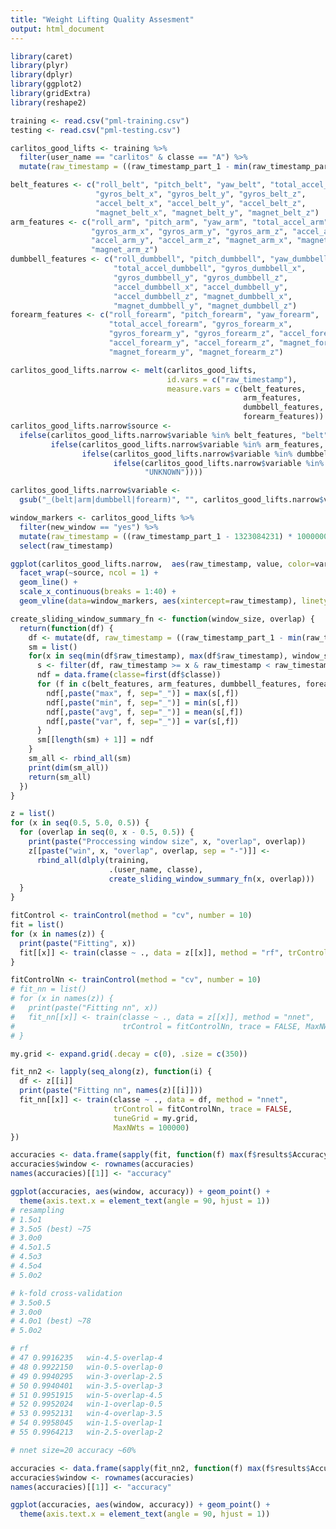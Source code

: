 ```yaml
---
title: "Weight Lifting Quality Assesment"
output: html_document
---
```


```r
library(caret)
library(plyr)
library(dplyr)
library(ggplot2)
library(gridExtra)
library(reshape2)
```

```r
training <- read.csv("pml-training.csv")
testing <- read.csv("pml-testing.csv")
```

```r
carlitos_good_lifts <- training %>% 
  filter(user_name == "carlitos" & classe == "A") %>%
  mutate(raw_timestamp = ((raw_timestamp_part_1 - min(raw_timestamp_part_1)) * 1000000 + raw_timestamp_part_2) / 1000000.0)

belt_features <- c("roll_belt", "pitch_belt", "yaw_belt", "total_accel_belt",
                   "gyros_belt_x", "gyros_belt_y", "gyros_belt_z", 
                   "accel_belt_x", "accel_belt_y", "accel_belt_z", 
                   "magnet_belt_x", "magnet_belt_y", "magnet_belt_z")
arm_features <- c("roll_arm", "pitch_arm", "yaw_arm", "total_accel_arm", 
                  "gyros_arm_x", "gyros_arm_y", "gyros_arm_z", "accel_arm_x",
                  "accel_arm_y", "accel_arm_z", "magnet_arm_x", "magnet_arm_y",
                  "magnet_arm_z")
dumbbell_features <- c("roll_dumbbell", "pitch_dumbbell", "yaw_dumbbell",
                       "total_accel_dumbbell", "gyros_dumbbell_x", 
                       "gyros_dumbbell_y", "gyros_dumbbell_z", 
                       "accel_dumbbell_x", "accel_dumbbell_y", 
                       "accel_dumbbell_z", "magnet_dumbbell_x", 
                       "magnet_dumbbell_y", "magnet_dumbbell_z")
forearm_features <- c("roll_forearm", "pitch_forearm", "yaw_forearm",
                      "total_accel_forearm", "gyros_forearm_x", 
                      "gyros_forearm_y", "gyros_forearm_z", "accel_forearm_x",
                      "accel_forearm_y", "accel_forearm_z", "magnet_forearm_x",
                      "magnet_forearm_y", "magnet_forearm_z")

carlitos_good_lifts.narrow <- melt(carlitos_good_lifts, 
                                   id.vars = c("raw_timestamp"), 
                                   measure.vars = c(belt_features,
                                                    arm_features,
                                                    dumbbell_features,
                                                    forearm_features))
carlitos_good_lifts.narrow$source <- 
  ifelse(carlitos_good_lifts.narrow$variable %in% belt_features, "belt", 
         ifelse(carlitos_good_lifts.narrow$variable %in% arm_features, "arm",
                ifelse(carlitos_good_lifts.narrow$variable %in% dumbbell_features, "dumbbell",
                       ifelse(carlitos_good_lifts.narrow$variable %in% forearm_features, "forearm", 
                              "UNKNOWN"))))

carlitos_good_lifts.narrow$variable <- 
  gsub("_(belt|arm|dumbbell|forearm)", "", carlitos_good_lifts.narrow$variable)

window_markers <- carlitos_good_lifts %>%
  filter(new_window == "yes") %>%
  mutate(raw_timestamp = ((raw_timestamp_part_1 - 1323084231) * 1000000 + raw_timestamp_part_2) / 1000000.0) %>%
  select(raw_timestamp)
```


```r
ggplot(carlitos_good_lifts.narrow,  aes(raw_timestamp, value, color=variable)) + 
  facet_wrap(~source, ncol = 1) +
  geom_line() + 
  scale_x_continuous(breaks = 1:40) + 
  geom_vline(data=window_markers, aes(xintercept=raw_timestamp), linetype="longdash", alpha = 0.3)
```

```r
create_sliding_window_summary_fn <- function(window_size, overlap) {
  return(function(df) {
    df <- mutate(df, raw_timestamp = ((raw_timestamp_part_1 - min(raw_timestamp_part_1)) * 1000000 + raw_timestamp_part_2) / 1000000.0)
    sm = list()
    for(x in seq(min(df$raw_timestamp), max(df$raw_timestamp), window_size - overlap)) {
      s <- filter(df, raw_timestamp >= x & raw_timestamp < raw_timestamp + window_size)
      ndf = data.frame(classe=first(df$classe))
      for (f in c(belt_features, arm_features, dumbbell_features, forearm_features)) {
        ndf[,paste("max", f, sep="_")] = max(s[,f])
        ndf[,paste("min", f, sep="_")] = min(s[,f])
        ndf[,paste("avg", f, sep="_")] = mean(s[,f])
        ndf[,paste("var", f, sep="_")] = var(s[,f])
      }
      sm[[length(sm) + 1]] = ndf
    }
    sm_all <- rbind_all(sm)
    print(dim(sm_all))
    return(sm_all)
  })
}

z = list()
for (x in seq(0.5, 5.0, 0.5)) {
  for (overlap in seq(0, x - 0.5, 0.5)) {
    print(paste("Proccessing window size", x, "overlap", overlap))
    z[[paste("win", x, "overlap", overlap, sep = "-")]] <- 
      rbind_all(dlply(training, 
                      .(user_name, classe), 
                      create_sliding_window_summary_fn(x, overlap)))
  }
}
```

```r
fitControl <- trainControl(method = "cv", number = 10)
fit = list()
for (x in names(z)) {
  print(paste("Fitting", x))
  fit[[x]] <- train(classe ~ ., data = z[[x]], method = "rf", trControl = fitControl)
}
```

```r
fitControlNn <- trainControl(method = "cv", number = 10)
# fit_nn = list()
# for (x in names(z)) {
#   print(paste("Fitting nn", x))
#   fit_nn[[x]] <- train(classe ~ ., data = z[[x]], method = "nnet", 
#                        trControl = fitControlNn, trace = FALSE, MaxNWts = 10000)
# }

my.grid <- expand.grid(.decay = c(0), .size = c(350))

fit_nn2 <- lapply(seq_along(z), function(i) {
  df <- z[[i]]
  print(paste("Fitting nn", names(z)[[i]]))
  fit_nn[[x]] <- train(classe ~ ., data = df, method = "nnet", 
                       trControl = fitControlNn, trace = FALSE, 
                       tuneGrid = my.grid,
                       MaxNWts = 100000)
})
```

```r
accuracies <- data.frame(sapply(fit, function(f) max(f$results$Accuracy)))
accuracies$window <- rownames(accuracies)
names(accuracies)[[1]] <- "accuracy"

ggplot(accuracies, aes(window, accuracy)) + geom_point() + 
  theme(axis.text.x = element_text(angle = 90, hjust = 1))
# resampling
# 1.5o1
# 3.5o5 (best) ~75
# 3.0o0
# 4.5o1.5
# 4.5o3
# 4.5o4
# 5.0o2

# k-fold cross-validation
# 3.5o0.5
# 3.0o0
# 4.0o1 (best) ~78
# 5.0o2

# rf
# 47 0.9916235   win-4.5-overlap-4
# 48 0.9922150   win-0.5-overlap-0
# 49 0.9940295   win-3-overlap-2.5
# 50 0.9940401   win-3.5-overlap-3
# 51 0.9951915   win-5-overlap-4.5
# 52 0.9952024   win-1-overlap-0.5
# 53 0.9952131   win-4-overlap-3.5
# 54 0.9958045   win-1.5-overlap-1
# 55 0.9964213   win-2.5-overlap-2

# nnet size=20 accuracy ~60%
```

```r
accuracies <- data.frame(sapply(fit_nn2, function(f) max(f$results$Accuracy, na.rm = TRUE)))
accuracies$window <- rownames(accuracies)
names(accuracies)[[1]] <- "accuracy"

ggplot(accuracies, aes(window, accuracy)) + geom_point() + 
  theme(axis.text.x = element_text(angle = 90, hjust = 1))
```
